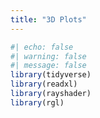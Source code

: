 ```yaml
---
title: "3D Plots"
---
```


```r
#| echo: false
#| warning: false
#| message: false
library(tidyverse)
library(readxl)
library(rayshader)
library(rgl)
```

```r

```


